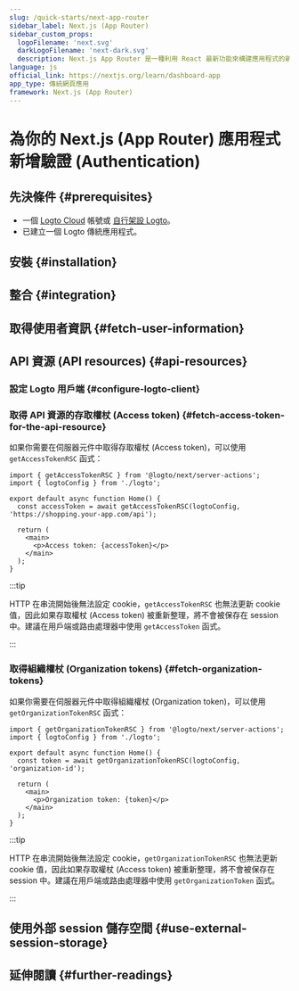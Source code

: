 ```yaml
---
slug: /quick-starts/next-app-router
sidebar_label: Next.js (App Router)
sidebar_custom_props:
  logoFilename: 'next.svg'
  darkLogoFilename: 'next-dark.svg'
  description: Next.js App Router 是一種利用 React 最新功能來構建應用程式的新典範。
language: js
official_link: https://nextjs.org/learn/dashboard-app
app_type: 傳統網頁應用
framework: Next.js (App Router)
---
```




# 為你的 Next.js (App Router) 應用程式新增驗證 (Authentication)

<GuideTip />

## 先決條件 \{#prerequisites}

- 一個 [Logto Cloud](https://cloud.logto.io) 帳號或 [自行架設 Logto](/introduction/set-up-logto-oss)。
- 已建立一個 Logto 傳統應用程式。

## 安裝 \{#installation}

<Installation />

## 整合 \{#integration}

<Integration />

## 取得使用者資訊 \{#fetch-user-information}

<GetUserInformation />

## API 資源 (API resources) \{#api-resources}

<ApiResourcesDescription />

### 設定 Logto 用戶端 \{#configure-logto-client}

<ConfigApiResources />

### 取得 API 資源的存取權杖 (Access token) \{#fetch-access-token-for-the-api-resource}

<FetchAccessTokenForApiResources />

如果你需要在伺服器元件中取得存取權杖 (Access token)，可以使用 `getAccessTokenRSC` 函式：

```tsx title="app/page.tsx"
import { getAccessTokenRSC } from '@logto/next/server-actions';
import { logtoConfig } from './logto';

export default async function Home() {
  const accessToken = await getAccessTokenRSC(logtoConfig, 'https://shopping.your-app.com/api');

  return (
    <main>
      <p>Access token: {accessToken}</p>
    </main>
  );
}
```

:::tip

HTTP 在串流開始後無法設定 cookie，`getAccessTokenRSC` 也無法更新 cookie 值，因此如果存取權杖 (Access token) 被重新整理，將不會被保存在 session 中。建議在用戶端或路由處理器中使用 `getAccessToken` 函式。

:::

### 取得組織權杖 (Organization tokens) \{#fetch-organization-tokens}

<FetchOrganizationTokenForUser />

如果你需要在伺服器元件中取得組織權杖 (Organization token)，可以使用 `getOrganizationTokenRSC` 函式：

```tsx title="app/page.tsx"
import { getOrganizationTokenRSC } from '@logto/next/server-actions';
import { logtoConfig } from './logto';

export default async function Home() {
  const token = await getOrganizationTokenRSC(logtoConfig, 'organization-id');

  return (
    <main>
      <p>Organization token: {token}</p>
    </main>
  );
}
```

:::tip

HTTP 在串流開始後無法設定 cookie，`getOrganizationTokenRSC` 也無法更新 cookie 值，因此如果存取權杖 (Access token) 被重新整理，將不會被保存在 session 中。建議在用戶端或路由處理器中使用 `getOrganizationToken` 函式。

:::

## 使用外部 session 儲存空間 \{#use-external-session-storage}

<ExternalStorage />

## 延伸閱讀 \{#further-readings}

<FurtherReadings />
